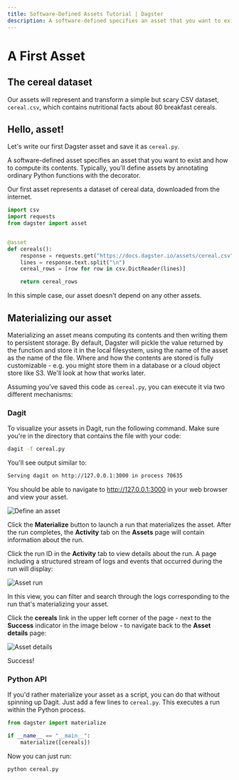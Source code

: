 ```yaml
---
title: Software-Defined Assets Tutorial | Dagster
description: A software-defined specifies an asset that you want to exist and how to compute its contents.
---
```


# A First Asset

## The cereal dataset

Our assets will represent and transform a simple but scary CSV dataset, `cereal.csv`, which contains nutritional facts about 80 breakfast cereals.

## Hello, asset!

Let's write our first Dagster asset and save it as `cereal.py`.

A software-defined asset specifies an asset that you want to exist and how to compute its contents. Typically, you'll define assets by annotating ordinary Python functions with the <PyObject module="dagster" object="asset" decorator /> decorator.

Our first asset represents a dataset of cereal data, downloaded from the internet.

```python file=/guides/dagster/asset_tutorial/cereal.py startafter=start_asset_marker endbefore=end_asset_marker
import csv
import requests
from dagster import asset


@asset
def cereals():
    response = requests.get("https://docs.dagster.io/assets/cereal.csv")
    lines = response.text.split("\n")
    cereal_rows = [row for row in csv.DictReader(lines)]

    return cereal_rows
```

In this simple case, our asset doesn't depend on any other assets.

## Materializing our asset

Materializing an asset means computing its contents and then writing them to persistent storage. By default, Dagster will pickle the value returned by the function and store it in the local filesystem, using the name of the asset as the name of the file. Where and how the contents are stored is fully customizable - e.g. you might store them in a database or a cloud object store like S3. We'll look at how that works later.

Assuming you’ve saved this code as `cereal.py`, you can execute it via two different mechanisms:

### Dagit

To visualize your assets in Dagit, run the following command. Make sure you're in the directory that contains the file with your code:

```bash
dagit -f cereal.py
```

You'll see output similar to:

```bash
Serving dagit on http://127.0.0.1:3000 in process 70635
```

You should be able to navigate to <http://127.0.0.1:3000> in your web browser and view your asset.

<Image
alt="Define an asset"
src="/images/guides/asset-tutorial/defining_an_asset.png"
width={1331}
height={874}
/>

Click the **Materialize** button to launch a run that materializes the asset. After the run completes, the **Activity** tab on the **Assets** page will contain information about the run.

Click the run ID in the **Activity** tab to view details about the run. A page including a structured stream of logs and events that occurred during the run will display:

<Image
alt="Asset run"
src="/images/guides/asset-tutorial/asset_run.png"
width={1331}
height={874}
/>

In this view, you can filter and search through the logs corresponding to the run that's materializing your asset.

Click the **cereals** link in the upper left corner of the page - next to the **Success** indicator in the image below - to navigate back to the **Asset details** page:

<Image
alt="Asset details"
src="/images/guides/asset-tutorial/asset_details.png"
width={1331}
height={874}
/>

Success!

### Python API

If you'd rather materialize your asset as a script, you can do that without spinning up Dagit. Just add a few lines to `cereal.py`. This executes a run within the Python process.

```python file=/guides/dagster/asset_tutorial/cereal.py startafter=start_materialize_marker endbefore=end_materialize_marker
from dagster import materialize

if __name__ == "__main__":
    materialize([cereals])
```

Now you can just run:

```bash
python cereal.py
```
